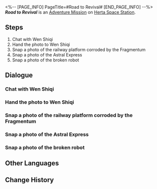 <%-- [PAGE_INFO]
PageTitle=#Road to Revival#
[END_PAGE_INFO] --%>
{{Stub|Dialogue.}}
{{Mission Infobox
|id            = 2000132
|title         = 
|image         = <!--Mission Road to Revival.png-->
|type          = Adventure
|event_name    = 
|chapter       = 
|requirements  = [[Adventure Mission]] ''[[Road to Revival]]'' completed
|summary       = <!--official mission summary from Fate's Atlas-->
|characters    = Trailblazer; Wen Shiqi
|startLocation = [[Herta Space Station]] - [[Supply Zone]]
|world         = Herta Space Station
|area          = Supply Zone
|prev          = 
|next          = 
|exp           = 100
|credits       = 4000
|stellarJade   = 30
|other         = {{Card List|Adventure Log*2; Hertareum*50}}
}}
'''''Road to Revival''''' is an [[Adventure Mission]] on [[Herta Space Station]].

==Steps==
# Chat with Wen Shiqi
# Hand the photo to Wen Shiqi
# Snap a photo of the railway platform corroded by the Fragmentum
# Snap a photo of the Astral Express
# Snap a photo of the broken robot

<!--
==Gameplay Notes==

--><!--
==Trial Character==

-->
==Dialogue==
{{Stub Dialogue}}
===Chat with Wen Shiqi===
{{Mission Description|type=adventure|location=Supply Zone|Renovations aboard the space station are proceeding everywhere at a measured pace, be it in the base zone or on the railway platform.<br />Several researchers seem to have encountered some issues. Go and find out what happened.}}
{{Dialogue Start}}
:{{tx}}
{{Dialogue End}}

===Hand the photo to Wen Shiqi===
{{Mission Description|type=adventure|location=Supply Zone|update|You've completed Wen Shiqi's assignment, and it's time to hand him the photos capturing all the damaged assets on the railway platform.}}
{{Dialogue Start}}
:{{tx}}
{{Dialogue End}}

===Snap a photo of the railway platform corroded by the Fragmentum===
{{Mission Description|type=adventure|location=<!--to be added-->|update|Wen Shiqi in the Department of Implement Arts has been tasked by the IPC with making a damage report of all the assets in the space station.<br />He asked you to snap some photos of assets around the railway platform. Take a picture of the platform corroded by Fragmentum.}}
{{Dialogue Start}}
:{{tx}}
{{Dialogue End}}

===Snap a photo of the Astral Express===
{{Mission Description|type=adventure|location=<!--to be added-->|update|Wen Shiqi in the Department of Implement Arts has been tasked by the IPC with compiling a damage report of all the assets in the space station.<br />He asked you to snap some photos of assets around the railway platform. Try taking a photo of the Astral Express.}}
{{Dialogue Start}}
:{{tx}}
{{Dialogue End}}

===Snap a photo of the broken robot===
{{Mission Description|type=adventure|location=<!--to be added-->|update|Wen Shiqi in the Department of Implement Arts has been tasked by the IPC with compiling a damage report of all the assets in the space station.<br />He asked you to snap some photos of assets around the railway platform. Try taking a photo of the broken robot.}}
{{Dialogue Start}}
:{{tx}}
{{Dialogue End}}

==Other Languages==
{{Other Languages
|en   = Road to Revival
|zhs  = 复兴之路
|zht  = 復興之路
|ja   = 復興の路
|ko   = 부흥의 길
|es   = El camino del renacimiento
|fr   = La route vers la renaissance
|ru   = Дорога возрождения
|th   = เส้นทางแห่งความรุ่งเรือง
|vi   = Con Đường Phục Hưng
|de   = Weg zur Wiederbelebung
|id   = Jalan Kebangkitan
|pt   = Estrada para o Renascimento
}}

==Change History==
{{Change History|1.0}}
